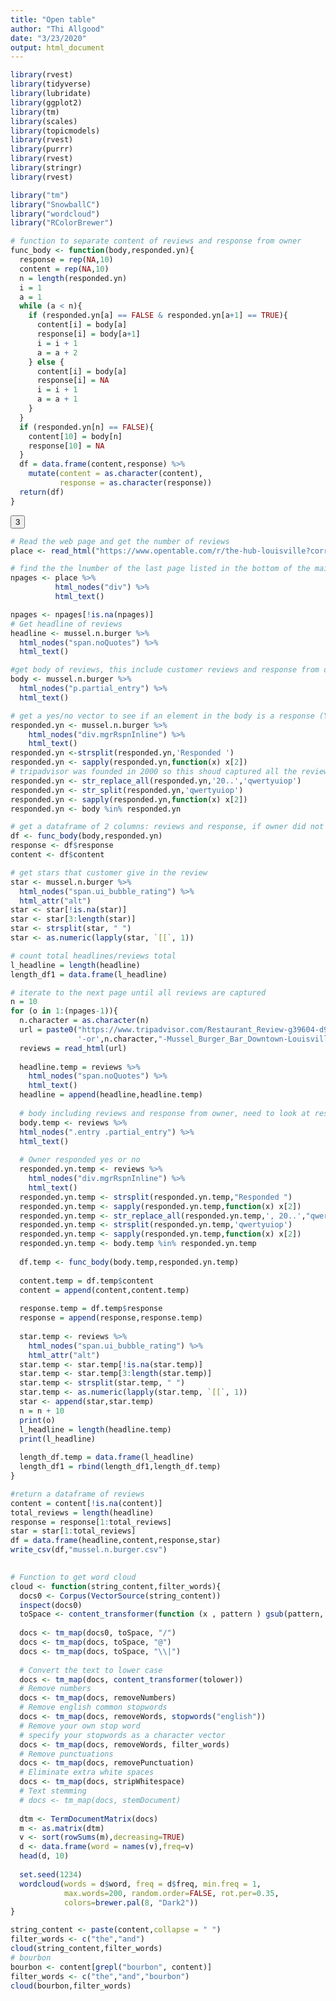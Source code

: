 ```yaml
---
title: "Open table"
author: "Thi Allgood"
date: "3/23/2020"
output: html_document
---
```


```r
library(rvest)
library(tidyverse)
library(lubridate)
library(ggplot2)
library(tm)
library(scales)
library(topicmodels)
library(rvest)
library(purrr)
library(rvest)
library(stringr)
library(rvest)

library("tm")
library("SnowballC")
library("wordcloud")
library("RColorBrewer")
```

```r
# function to separate content of reviews and response from owner
func_body <- function(body,responded.yn){
  response = rep(NA,10)
  content = rep(NA,10)
  n = length(responded.yn)
  i = 1
  a = 1
  while (a < n){
    if (responded.yn[a] == FALSE & responded.yn[a+1] == TRUE){
      content[i] = body[a]
      response[i] = body[a+1]
      i = i + 1
      a = a + 2
    } else {
      content[i] = body[a]
      response[i] = NA
      i = i + 1
      a = a + 1
    }
  }
  if (responded.yn[n] == FALSE){
    content[10] = body[n]
    response[10] = NA
  }
  df = data.frame(content,response) %>%
    mutate(content = as.character(content),
           response = as.character(response))
  return(df)
}
```

<button data-parameter="page" data-value="3" aria-label="page number 3" class="reviewUpdateParameter oc-reviews-b0c77e5f"><span class="">3</span></button>

```r
# Read the web page and get the number of reviews
place <- read_html("https://www.opentable.com/r/the-hub-louisville?corrid=24ab519a-4c87-4083-83f6-4967b0ba620b")

# find the the lnumber of the last page listed in the bottom of the main page
npages <- place %>% 
          html_nodes("div") %>% 
          html_text()

npages <- npages[!is.na(npages)]
# Get headline of reviews
headline <- mussel.n.burger %>%
  html_nodes("span.noQuotes") %>%
  html_text()

#get body of reviews, this include customer reviews and response from owner
body <- mussel.n.burger %>%
  html_nodes("p.partial_entry") %>%
  html_text()

# get a yes/no vector to see if an element in the body is a response (Yes), otherwise No
responded.yn <- mussel.n.burger %>%
    html_nodes("div.mgrRspnInline") %>%
    html_text()
responded.yn <-strsplit(responded.yn,'Responded ')
responded.yn <- sapply(responded.yn,function(x) x[2])
# tripadvisor was founded in 2000 so this shoud captured all the reviews '20..'
responded.yn <- str_replace_all(responded.yn,'20..','qwertyuiop') 
responded.yn <- str_split(responded.yn,'qwertyuiop')
responded.yn <- sapply(responded.yn,function(x) x[2])
responded.yn <- body %in% responded.yn

# get a dataframe of 2 columns: reviews and response, if owner did not response: NA
df <- func_body(body,responded.yn)
response <- df$response
content <- df$content

# get stars that customer give in the review
star <- mussel.n.burger %>%
  html_nodes("span.ui_bubble_rating") %>%
  html_attr("alt") 
star <- star[!is.na(star)]
star <- star[3:length(star)]
star <- strsplit(star, " ")
star <- as.numeric(lapply(star, `[[`, 1))

# count total headlines/reviews total
l_headline = length(headline)
length_df1 = data.frame(l_headline)

# iterate to the next page until all reviews are captured
n = 10
for (o in 1:(npages-1)){
  n.character = as.character(n)
  url = paste0("https://www.tripadvisor.com/Restaurant_Review-g39604-d9799396-Reviews",
               '-or',n.character,"-Mussel_Burger_Bar_Downtown-Louisville_Kentucky.html")
  reviews = read_html(url)
  
  headline.temp = reviews %>%
    html_nodes("span.noQuotes") %>%
    html_text()
  headline = append(headline,headline.temp)
  
  # body including reviews and response from owner, need to look at responded.yn.temp to distinguish between review and response
  body.temp <- reviews %>%
  html_nodes(".entry .partial_entry") %>%
  html_text()
  
  # Owner responded yes or no
  responded.yn.temp <- reviews %>%
    html_nodes("div.mgrRspnInline") %>%
    html_text()
  responded.yn.temp <- strsplit(responded.yn.temp,"Responded ")
  responded.yn.temp <- sapply(responded.yn.temp,function(x) x[2])
  responded.yn.temp <- str_replace_all(responded.yn.temp,', 20..',"qwertyuiop")
  responded.yn.temp <- strsplit(responded.yn.temp,'qwertyuiop')
  responded.yn.temp <- sapply(responded.yn.temp,function(x) x[2])
  responded.yn.temp <- body.temp %in% responded.yn.temp 
  
  df.temp <- func_body(body.temp,responded.yn.temp)
 
  content.temp = df.temp$content
  content = append(content,content.temp)
  
  response.temp = df.temp$response
  response = append(response,response.temp)
  
  star.temp <- reviews %>%
    html_nodes("span.ui_bubble_rating") %>%
    html_attr("alt") 
  star.temp <- star.temp[!is.na(star.temp)]
  star.temp <- star.temp[3:length(star.temp)]
  star.temp <- strsplit(star.temp, " ")
  star.temp <- as.numeric(lapply(star.temp, `[[`, 1))
  star <- append(star,star.temp)
  n = n + 10
  print(o)
  l_headline = length(headline.temp)
  print(l_headline)
  
  length_df.temp = data.frame(l_headline)
  length_df1 = rbind(length_df1,length_df.temp)
}

#return a dataframe of reviews
content = content[!is.na(content)]
total_reviews = length(headline)
response = response[1:total_reviews]
star = star[1:total_reviews]
df = data.frame(headline,content,response,star)
write_csv(df,"mussel.n.burger.csv")
  
```

```r
# Function to get word cloud
cloud <- function(string_content,filter_words){
  docs0 <- Corpus(VectorSource(string_content))
  inspect(docs0)
  toSpace <- content_transformer(function (x , pattern ) gsub(pattern, " ", x))
  
  docs <- tm_map(docs0, toSpace, "/")
  docs <- tm_map(docs, toSpace, "@")
  docs <- tm_map(docs, toSpace, "\\|")
  
  # Convert the text to lower case
  docs <- tm_map(docs, content_transformer(tolower))
  # Remove numbers
  docs <- tm_map(docs, removeNumbers)
  # Remove english common stopwords
  docs <- tm_map(docs, removeWords, stopwords("english"))
  # Remove your own stop word
  # specify your stopwords as a character vector
  docs <- tm_map(docs, removeWords, filter_words) 
  # Remove punctuations
  docs <- tm_map(docs, removePunctuation)
  # Eliminate extra white spaces
  docs <- tm_map(docs, stripWhitespace)
  # Text stemming
  # docs <- tm_map(docs, stemDocument)
  
  dtm <- TermDocumentMatrix(docs)
  m <- as.matrix(dtm)
  v <- sort(rowSums(m),decreasing=TRUE)
  d <- data.frame(word = names(v),freq=v)
  head(d, 10)
  
  set.seed(1234)
  wordcloud(words = d$word, freq = d$freq, min.freq = 1,
            max.words=200, random.order=FALSE, rot.per=0.35, 
            colors=brewer.pal(8, "Dark2"))
}
```

```r
string_content <- paste(content,collapse = " ")
filter_words <- c("the","and")
cloud(string_content,filter_words)
# bourbon
bourbon <- content[grepl("bourbon", content)]
filter_words <- c("the","and","bourbon")
cloud(bourbon,filter_words)
```

